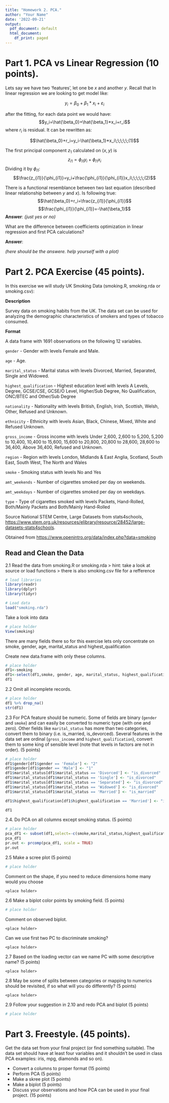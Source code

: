 ```yaml
---
title: "Homework 2. PCA."
author: "Your Name"
date: '2022-09-21'
output:
  pdf_document: default
  html_document:
    df_print: paged
---
```



# Part 1. PCA vs Linear Regression (10 points).

Lets say we have two 'features', let one be $x$ and another $y$.
Recall that In linear regression we are looking to get model like:


$$y_i=\beta_0+\beta_1*x_i+\varepsilon_i$$

after the fitting, for each data point we would have:
$$y_i=\hat{\beta_0}+\hat{\beta_1}*x_i+r_i$$
where $r_i$ is residual. It can be rewritten as:

$$\hat{\beta_0}+r_i=y_i-\hat{\beta_1}*x_i\;\;\;\;\;(1)$$

The first principal component $z_1$ calculated on $(x,y)$ is
$$z_{i1}=\phi_{i1}y_i+\phi_{i1}x_i$$
Dividing it by $\phi_{i1}$:
$$\frac{z_{i1}}{\phi_{i1}}=y_i+\frac{\phi_{i1}}{\phi_{i1}}x_i\;\;\;\;\;(2)$$

There is a functional resemblance between two last equation (described linear relationship between $y$ and $x$). Is following true: 
$$\hat{\beta_0}+r_i=\frac{z_{i1}}{\phi_{i1}}$$
$$\frac{\phi_{i1}}{\phi_{i1}}=-\hat{\beta_1}$$
**Answer**: *(just yes or no)*


What are the difference between coefficients optimization in linear regression and first PCA calculations?


**Answer**:

*(here should be the answere. help yourself with a plot)*


# Part 2. PCA Exercise (45 points).

In this exercise we will study UK Smoking Data (smoking.R, smoking.rda or smoking.csv):

**Description**

Survey data on smoking habits from the UK. The data set can be used for analyzing the demographic characteristics of smokers and types of tobacco consumed.

**Format**

A data frame with 1691 observations on the following 12 variables.

`gender` - Gender with levels Female and Male.

`age` - Age.

`marital_status` - Marital status with levels Divorced, Married, Separated, Single and Widowed.

`highest_qualification` - Highest education level with levels A Levels, Degree, GCSE/CSE, GCSE/O Level, Higher/Sub Degree, No Qualification, ONC/BTEC and Other/Sub Degree

`nationality` - Nationality with levels British, English, Irish, Scottish, Welsh, Other, Refused and Unknown.

`ethnicity` - Ethnicity with levels Asian, Black, Chinese, Mixed, White and Refused Unknown.

`gross_income` - Gross income with levels Under 2,600, 2,600 to 5,200, 5,200 to 10,400, 10,400 to 15,600, 15,600 to 20,800, 20,800 to 28,600, 28,600 to 36,400, Above 36,400, Refused and Unknown.

`region` - Region with levels London, Midlands & East Anglia, Scotland, South East, South West, The North and Wales

`smoke` - Smoking status with levels No and Yes

`amt_weekends` - Number of cigarettes smoked per day on weekends.

`amt_weekdays` - Number of cigarettes smoked per day on weekdays.

`type` - Type of cigarettes smoked with levels Packets, Hand-Rolled, Both/Mainly Packets and Both/Mainly Hand-Rolled

Source
National STEM Centre, Large Datasets from stats4schools, <https://www.stem.org.uk/resources/elibrary/resource/28452/large-datasets-stats4schools>.

Obtained from <https://www.openintro.org/data/index.php?data=smoking>

## Read and Clean the Data

2.1 Read the data from smoking.R or smoking.rda
> hint: take a look at source or load functions
>       there is also smoking.csv file for a refference

```r
# load libraries
library(readr)
library(dplyr)
library(tidyr)

```

```r
# Load data
load("smoking.rda")
```

Take a look into data
```r
# place holder
View(smoking)
```

There are many fields there so for this exercise lets only concentrate on 
smoke, gender, age, marital_status and highest_qualification

Create new data.frame with only these columns.

```r
# place holder
df1<-smoking
df1<-select(df1,smoke, gender, age, marital_status, highest_qualification)
df1
```


2.2 Omit all incomplete records.

```r
# place holder
df1 %>% drop_na()
str(df1)
```

2.3 For PCA feature should be numeric. Some of fields are binary (`gender` and `smoke`) 
and can easily be converted to numeric type (with one and zero).
Other fields like `marital_status` has more than two categories, convert
them to binary (i.e. is_married, is_devorced). Several features in the data 
set are ordinal (`gross_income` and `highest_qualification`), convert them 
to some king of sensible level (note that levels in factors are not in order). 
(5 points)


```r
# place holder
df1$gender[df1$gender == 'Female'] <- "2"
df1$gender[df1$gender == 'Male'] <- "1"
df1$marital_status[df1$marital_status == 'Divorced'] <- "is_divorced"
df1$marital_status[df1$marital_status == 'Single'] <- "is_divorced"
df1$marital_status[df1$marital_status == 'Separated'] <- "is_divorced"
df1$marital_status[df1$marital_status == 'Widowed'] <- "is_divorced"
df1$marital_status[df1$marital_status == 'Married'] <- "is_married"

df1$highest_qualification[df1$highest_qualification == 'Married'] <- "is_married"

df1
```

2.4. Do PCA on all columns except smoking status. (5 points)

```r
# place holder
pca_df1 <- subset(df1,select=-c(smoke,marital_status,highest_qualification,marital_status))
pca_df1
pr.out <- prcomp(pca_df1, scale = TRUE)
pr.out
```

2.5 Make a scree plot (5 points)

```r
# place holder
```
Comment on the shape, 
if you need to reduce dimensions home many would you choose


```
<place holder>
```

2.6 Make a biplot color points by smoking field. (5 points)

```r
# place holder
```

Comment on observed biplot.

```
<place holder>
```

Can we use first two PC to discriminate smoking?

```
<place holder>
```

2.7 Based on the loading vector can we name PC with some descriptive name? (5 points)

```
<place holder>
```

2.8 May be some of splits between categories or mapping to numerics should be revisited, if so what will you do differently? (5 points)

```
<place holder>
```

2.9 Follow your suggestion in 2.10 and redo PCA and biplot (5 points)

```r
# place holder
```


# Part 3. Freestyle. (45 points).

Get the data set from your final project (or find something suitable). The data set should have at least four variables and it shouldn't be used in class PCA examples: iris, mpg, diamonds and so on).

* Convert a columns to proper format (15 points)
* Perform PCA (5 points)
* Make a skree plot (5 points)
* Make a biplot (5 points)
* Discuss your observations and how PCA can be used in your final project. (15 points)
